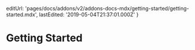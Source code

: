 
  editUrl:
    'pages/docs/addons/v2/addons-docs-mdx/getting-started/getting-started.mdx',
  lastEdited: '2019-05-04T21:37:01.000Z'
}

# Getting Started

<Introduction />
<AddonTypes />
